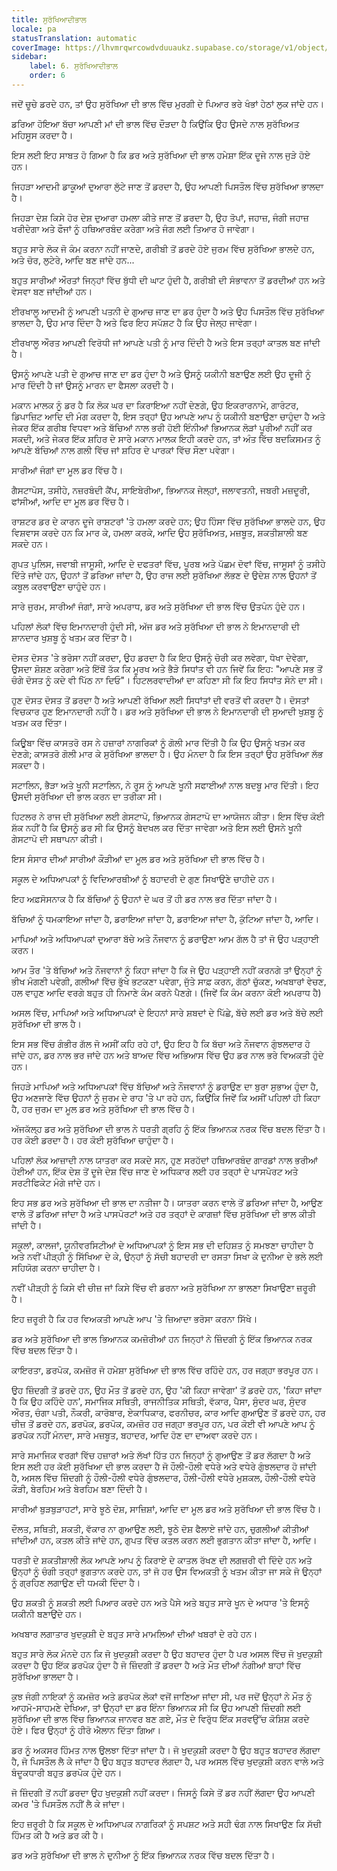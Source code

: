 ```yaml
---
title: ਸੁਰੱਖਿਆਦੀਭਾਲ
locale: pa
statusTranslation: automatic
coverImage: https://lhvmrqwrcowdvduuaukz.supabase.co/storage/v1/object/public/strapi-uploads/small_cover-educacion-fundamental.webp-2d51a7828a2b1309555be27f7e2a61a0.webp
sidebar:
    label: 6. ਸੁਰੱਖਿਆਦੀਭਾਲ
    order: 6
---
```

ਜਦੋਂ ਚੂਚੇ ਡਰਦੇ ਹਨ, ਤਾਂ ਉਹ ਸੁਰੱਖਿਆ ਦੀ ਭਾਲ ਵਿੱਚ ਮੁਰਗੀ ਦੇ ਪਿਆਰ ਭਰੇ ਖੰਭਾਂ ਹੇਠਾਂ ਲੁਕ ਜਾਂਦੇ ਹਨ।

ਡਰਿਆ ਹੋਇਆ ਬੱਚਾ ਆਪਣੀ ਮਾਂ ਦੀ ਭਾਲ ਵਿੱਚ ਦੌੜਦਾ ਹੈ ਕਿਉਂਕਿ ਉਹ ਉਸਦੇ ਨਾਲ ਸੁਰੱਖਿਅਤ ਮਹਿਸੂਸ ਕਰਦਾ ਹੈ।

ਇਸ ਲਈ ਇਹ ਸਾਬਤ ਹੋ ਗਿਆ ਹੈ ਕਿ ਡਰ ਅਤੇ ਸੁਰੱਖਿਆ ਦੀ ਭਾਲ ਹਮੇਸ਼ਾ ਇੱਕ ਦੂਜੇ ਨਾਲ ਜੁੜੇ ਹੋਏ ਹਨ।

ਜਿਹੜਾ ਆਦਮੀ ਡਾਕੂਆਂ ਦੁਆਰਾ ਲੁੱਟੇ ਜਾਣ ਤੋਂ ਡਰਦਾ ਹੈ, ਉਹ ਆਪਣੀ ਪਿਸਤੌਲ ਵਿੱਚ ਸੁਰੱਖਿਆ ਭਾਲਦਾ ਹੈ।

ਜਿਹੜਾ ਦੇਸ਼ ਕਿਸੇ ਹੋਰ ਦੇਸ਼ ਦੁਆਰਾ ਹਮਲਾ ਕੀਤੇ ਜਾਣ ਤੋਂ ਡਰਦਾ ਹੈ, ਉਹ ਤੋਪਾਂ, ਜਹਾਜ਼, ਜੰਗੀ ਜਹਾਜ਼ ਖਰੀਦੇਗਾ ਅਤੇ ਫੌਜਾਂ ਨੂੰ ਹਥਿਆਰਬੰਦ ਕਰੇਗਾ ਅਤੇ ਜੰਗ ਲਈ ਤਿਆਰ ਹੋ ਜਾਵੇਗਾ।

ਬਹੁਤ ਸਾਰੇ ਲੋਕ ਜੋ ਕੰਮ ਕਰਨਾ ਨਹੀਂ ਜਾਣਦੇ, ਗਰੀਬੀ ਤੋਂ ਡਰਦੇ ਹੋਏ ਜੁਰਮ ਵਿੱਚ ਸੁਰੱਖਿਆ ਭਾਲਦੇ ਹਨ, ਅਤੇ ਚੋਰ, ਲੁਟੇਰੇ, ਆਦਿ ਬਣ ਜਾਂਦੇ ਹਨ...

ਬਹੁਤ ਸਾਰੀਆਂ ਔਰਤਾਂ ਜਿਨ੍ਹਾਂ ਵਿੱਚ ਬੁੱਧੀ ਦੀ ਘਾਟ ਹੁੰਦੀ ਹੈ, ਗਰੀਬੀ ਦੀ ਸੰਭਾਵਨਾ ਤੋਂ ਡਰਦੀਆਂ ਹਨ ਅਤੇ ਵੇਸਵਾ ਬਣ ਜਾਂਦੀਆਂ ਹਨ।

ਈਰਖਾਲੂ ਆਦਮੀ ਨੂੰ ਆਪਣੀ ਪਤਨੀ ਦੇ ਗੁਆਚ ਜਾਣ ਦਾ ਡਰ ਹੁੰਦਾ ਹੈ ਅਤੇ ਉਹ ਪਿਸਤੌਲ ਵਿੱਚ ਸੁਰੱਖਿਆ ਭਾਲਦਾ ਹੈ, ਉਹ ਮਾਰ ਦਿੰਦਾ ਹੈ ਅਤੇ ਫਿਰ ਇਹ ਸਪੱਸ਼ਟ ਹੈ ਕਿ ਉਹ ਜੇਲ੍ਹ ਜਾਵੇਗਾ।

ਈਰਖਾਲੂ ਔਰਤ ਆਪਣੀ ਵਿਰੋਧੀ ਜਾਂ ਆਪਣੇ ਪਤੀ ਨੂੰ ਮਾਰ ਦਿੰਦੀ ਹੈ ਅਤੇ ਇਸ ਤਰ੍ਹਾਂ ਕਾਤਲ ਬਣ ਜਾਂਦੀ ਹੈ।

ਉਸਨੂੰ ਆਪਣੇ ਪਤੀ ਦੇ ਗੁਆਚ ਜਾਣ ਦਾ ਡਰ ਹੁੰਦਾ ਹੈ ਅਤੇ ਉਸਨੂੰ ਯਕੀਨੀ ਬਣਾਉਣ ਲਈ ਉਹ ਦੂਜੀ ਨੂੰ ਮਾਰ ਦਿੰਦੀ ਹੈ ਜਾਂ ਉਸਨੂੰ ਮਾਰਨ ਦਾ ਫੈਸਲਾ ਕਰਦੀ ਹੈ।

ਮਕਾਨ ਮਾਲਕ ਨੂੰ ਡਰ ਹੈ ਕਿ ਲੋਕ ਘਰ ਦਾ ਕਿਰਾਇਆ ਨਹੀਂ ਦੇਣਗੇ, ਉਹ ਇਕਰਾਰਨਾਮੇ, ਗਾਰੰਟਰ, ਡਿਪਾਜ਼ਿਟ ਆਦਿ ਦੀ ਮੰਗ ਕਰਦਾ ਹੈ, ਇਸ ਤਰ੍ਹਾਂ ਉਹ ਆਪਣੇ ਆਪ ਨੂੰ ਯਕੀਨੀ ਬਣਾਉਣਾ ਚਾਹੁੰਦਾ ਹੈ ਅਤੇ ਜੇਕਰ ਇੱਕ ਗਰੀਬ ਵਿਧਵਾ ਅਤੇ ਬੱਚਿਆਂ ਨਾਲ ਭਰੀ ਹੋਈ ਇੰਨੀਆਂ ਭਿਆਨਕ ਲੋੜਾਂ ਪੂਰੀਆਂ ਨਹੀਂ ਕਰ ਸਕਦੀ, ਅਤੇ ਜੇਕਰ ਇੱਕ ਸ਼ਹਿਰ ਦੇ ਸਾਰੇ ਮਕਾਨ ਮਾਲਕ ਇਹੀ ਕਰਦੇ ਹਨ, ਤਾਂ ਅੰਤ ਵਿੱਚ ਬਦਕਿਸਮਤ ਨੂੰ ਆਪਣੇ ਬੱਚਿਆਂ ਨਾਲ ਗਲੀ ਵਿੱਚ ਜਾਂ ਸ਼ਹਿਰ ਦੇ ਪਾਰਕਾਂ ਵਿੱਚ ਸੌਣਾ ਪਵੇਗਾ।

ਸਾਰੀਆਂ ਜੰਗਾਂ ਦਾ ਮੂਲ ਡਰ ਵਿੱਚ ਹੈ।

ਗੈਸਟਾਪੋਸ, ਤਸੀਹੇ, ਨਜ਼ਰਬੰਦੀ ਕੈਂਪ, ਸਾਇਬੇਰੀਆ, ਭਿਆਨਕ ਜੇਲ੍ਹਾਂ, ਜਲਾਵਤਨੀ, ਜਬਰੀ ਮਜ਼ਦੂਰੀ, ਫਾਂਸੀਆਂ, ਆਦਿ ਦਾ ਮੂਲ ਡਰ ਵਿੱਚ ਹੈ।

ਰਾਸ਼ਟਰ ਡਰ ਦੇ ਕਾਰਨ ਦੂਜੇ ਰਾਸ਼ਟਰਾਂ 'ਤੇ ਹਮਲਾ ਕਰਦੇ ਹਨ; ਉਹ ਹਿੰਸਾ ਵਿੱਚ ਸੁਰੱਖਿਆ ਭਾਲਦੇ ਹਨ, ਉਹ ਵਿਸ਼ਵਾਸ ਕਰਦੇ ਹਨ ਕਿ ਮਾਰ ਕੇ, ਹਮਲਾ ਕਰਕੇ, ਆਦਿ ਉਹ ਸੁਰੱਖਿਅਤ, ਮਜ਼ਬੂਤ, ਸ਼ਕਤੀਸ਼ਾਲੀ ਬਣ ਸਕਦੇ ਹਨ।

ਗੁਪਤ ਪੁਲਿਸ, ਜਵਾਬੀ ਜਾਸੂਸੀ, ਆਦਿ ਦੇ ਦਫਤਰਾਂ ਵਿੱਚ, ਪੂਰਬ ਅਤੇ ਪੱਛਮ ਦੋਵਾਂ ਵਿੱਚ, ਜਾਸੂਸਾਂ ਨੂੰ ਤਸੀਹੇ ਦਿੱਤੇ ਜਾਂਦੇ ਹਨ, ਉਹਨਾਂ ਤੋਂ ਡਰਿਆ ਜਾਂਦਾ ਹੈ, ਉਹ ਰਾਜ ਲਈ ਸੁਰੱਖਿਆ ਲੱਭਣ ਦੇ ਉਦੇਸ਼ ਨਾਲ ਉਹਨਾਂ ਤੋਂ ਕਬੂਲ ਕਰਵਾਉਣਾ ਚਾਹੁੰਦੇ ਹਨ।

ਸਾਰੇ ਜੁਰਮ, ਸਾਰੀਆਂ ਜੰਗਾਂ, ਸਾਰੇ ਅਪਰਾਧ, ਡਰ ਅਤੇ ਸੁਰੱਖਿਆ ਦੀ ਭਾਲ ਵਿੱਚ ਉਤਪੰਨ ਹੁੰਦੇ ਹਨ।

ਪਹਿਲਾਂ ਲੋਕਾਂ ਵਿੱਚ ਇਮਾਨਦਾਰੀ ਹੁੰਦੀ ਸੀ, ਅੱਜ ਡਰ ਅਤੇ ਸੁਰੱਖਿਆ ਦੀ ਭਾਲ ਨੇ ਇਮਾਨਦਾਰੀ ਦੀ ਸ਼ਾਨਦਾਰ ਖੁਸ਼ਬੂ ਨੂੰ ਖਤਮ ਕਰ ਦਿੱਤਾ ਹੈ।

ਦੋਸਤ ਦੋਸਤ 'ਤੇ ਭਰੋਸਾ ਨਹੀਂ ਕਰਦਾ, ਉਹ ਡਰਦਾ ਹੈ ਕਿ ਇਹ ਉਸਨੂੰ ਚੋਰੀ ਕਰ ਲਵੇਗਾ, ਧੋਖਾ ਦੇਵੇਗਾ, ਉਸਦਾ ਸ਼ੋਸ਼ਣ ਕਰੇਗਾ ਅਤੇ ਇੱਥੋਂ ਤੱਕ ਕਿ ਮੂਰਖ ਅਤੇ ਭੈੜੇ ਸਿਧਾਂਤ ਵੀ ਹਨ ਜਿਵੇਂ ਕਿ ਇਹ: "ਆਪਣੇ ਸਭ ਤੋਂ ਚੰਗੇ ਦੋਸਤ ਨੂੰ ਕਦੇ ਵੀ ਪਿੱਠ ਨਾ ਦਿਓ"। ਹਿਟਲਰਵਾਦੀਆਂ ਦਾ ਕਹਿਣਾ ਸੀ ਕਿ ਇਹ ਸਿਧਾਂਤ ਸੋਨੇ ਦਾ ਸੀ।

ਹੁਣ ਦੋਸਤ ਦੋਸਤ ਤੋਂ ਡਰਦਾ ਹੈ ਅਤੇ ਆਪਣੀ ਰੱਖਿਆ ਲਈ ਸਿਧਾਂਤਾਂ ਦੀ ਵਰਤੋਂ ਵੀ ਕਰਦਾ ਹੈ। ਦੋਸਤਾਂ ਵਿਚਕਾਰ ਹੁਣ ਇਮਾਨਦਾਰੀ ਨਹੀਂ ਹੈ। ਡਰ ਅਤੇ ਸੁਰੱਖਿਆ ਦੀ ਭਾਲ ਨੇ ਇਮਾਨਦਾਰੀ ਦੀ ਸੁਆਦੀ ਖੁਸ਼ਬੂ ਨੂੰ ਖਤਮ ਕਰ ਦਿੱਤਾ।

ਕਿਊਬਾ ਵਿੱਚ ਕਾਸਤਰੋ ਰਸ ਨੇ ਹਜ਼ਾਰਾਂ ਨਾਗਰਿਕਾਂ ਨੂੰ ਗੋਲੀ ਮਾਰ ਦਿੱਤੀ ਹੈ ਕਿ ਉਹ ਉਸਨੂੰ ਖਤਮ ਕਰ ਦੇਣਗੇ; ਕਾਸਤਰੋ ਗੋਲੀ ਮਾਰ ਕੇ ਸੁਰੱਖਿਆ ਭਾਲਦਾ ਹੈ। ਉਹ ਮੰਨਦਾ ਹੈ ਕਿ ਇਸ ਤਰ੍ਹਾਂ ਉਹ ਸੁਰੱਖਿਆ ਲੱਭ ਸਕਦਾ ਹੈ।

ਸਟਾਲਿਨ, ਭੈੜਾ ਅਤੇ ਖੂਨੀ ਸਟਾਲਿਨ, ਨੇ ਰੂਸ ਨੂੰ ਆਪਣੇ ਖੂਨੀ ਸਫਾਈਆਂ ਨਾਲ ਬਦਬੂ ਮਾਰ ਦਿੱਤੀ। ਇਹ ਉਸਦੀ ਸੁਰੱਖਿਆ ਦੀ ਭਾਲ ਕਰਨ ਦਾ ਤਰੀਕਾ ਸੀ।

ਹਿਟਲਰ ਨੇ ਰਾਜ ਦੀ ਸੁਰੱਖਿਆ ਲਈ ਗੇਸਟਾਪੋ, ਭਿਆਨਕ ਗੇਸਟਾਪੋ ਦਾ ਆਯੋਜਨ ਕੀਤਾ। ਇਸ ਵਿੱਚ ਕੋਈ ਸ਼ੱਕ ਨਹੀਂ ਹੈ ਕਿ ਉਸਨੂੰ ਡਰ ਸੀ ਕਿ ਉਸਨੂੰ ਬੇਦਖਲ ਕਰ ਦਿੱਤਾ ਜਾਵੇਗਾ ਅਤੇ ਇਸ ਲਈ ਉਸਨੇ ਖੂਨੀ ਗੇਸਟਾਪੋ ਦੀ ਸਥਾਪਨਾ ਕੀਤੀ।

ਇਸ ਸੰਸਾਰ ਦੀਆਂ ਸਾਰੀਆਂ ਕੌੜੀਆਂ ਦਾ ਮੂਲ ਡਰ ਅਤੇ ਸੁਰੱਖਿਆ ਦੀ ਭਾਲ ਵਿੱਚ ਹੈ।

ਸਕੂਲ ਦੇ ਅਧਿਆਪਕਾਂ ਨੂੰ ਵਿਦਿਆਰਥੀਆਂ ਨੂੰ ਬਹਾਦਰੀ ਦੇ ਗੁਣ ਸਿਖਾਉਣੇ ਚਾਹੀਦੇ ਹਨ।

ਇਹ ਅਫ਼ਸੋਸਨਾਕ ਹੈ ਕਿ ਬੱਚਿਆਂ ਨੂੰ ਉਹਨਾਂ ਦੇ ਘਰ ਤੋਂ ਹੀ ਡਰ ਨਾਲ ਭਰ ਦਿੱਤਾ ਜਾਂਦਾ ਹੈ।

ਬੱਚਿਆਂ ਨੂੰ ਧਮਕਾਇਆ ਜਾਂਦਾ ਹੈ, ਡਰਾਇਆ ਜਾਂਦਾ ਹੈ, ਡਰਾਇਆ ਜਾਂਦਾ ਹੈ, ਕੁੱਟਿਆ ਜਾਂਦਾ ਹੈ, ਆਦਿ।

ਮਾਪਿਆਂ ਅਤੇ ਅਧਿਆਪਕਾਂ ਦੁਆਰਾ ਬੱਚੇ ਅਤੇ ਨੌਜਵਾਨ ਨੂੰ ਡਰਾਉਣਾ ਆਮ ਗੱਲ ਹੈ ਤਾਂ ਜੋ ਉਹ ਪੜ੍ਹਾਈ ਕਰਨ।

ਆਮ ਤੌਰ 'ਤੇ ਬੱਚਿਆਂ ਅਤੇ ਨੌਜਵਾਨਾਂ ਨੂੰ ਕਿਹਾ ਜਾਂਦਾ ਹੈ ਕਿ ਜੇ ਉਹ ਪੜ੍ਹਾਈ ਨਹੀਂ ਕਰਨਗੇ ਤਾਂ ਉਨ੍ਹਾਂ ਨੂੰ ਭੀਖ ਮੰਗਣੀ ਪਵੇਗੀ, ਗਲੀਆਂ ਵਿੱਚ ਭੁੱਖੇ ਭਟਕਣਾ ਪਵੇਗਾ, ਜੁੱਤੇ ਸਾਫ਼ ਕਰਨ, ਗੱਠਾਂ ਚੁੱਕਣ, ਅਖਬਾਰਾਂ ਵੇਚਣ, ਹਲ ਵਾਹੁਣ ਆਦਿ ਵਰਗੇ ਬਹੁਤ ਹੀ ਨਿਮਾਣੇ ਕੰਮ ਕਰਨੇ ਪੈਣਗੇ। (ਜਿਵੇਂ ਕਿ ਕੰਮ ਕਰਨਾ ਕੋਈ ਅਪਰਾਧ ਹੈ)

ਅਸਲ ਵਿੱਚ, ਮਾਪਿਆਂ ਅਤੇ ਅਧਿਆਪਕਾਂ ਦੇ ਇਹਨਾਂ ਸਾਰੇ ਸ਼ਬਦਾਂ ਦੇ ਪਿੱਛੇ, ਬੱਚੇ ਲਈ ਡਰ ਅਤੇ ਬੱਚੇ ਲਈ ਸੁਰੱਖਿਆ ਦੀ ਭਾਲ ਹੈ।

ਇਸ ਸਭ ਵਿੱਚ ਗੰਭੀਰ ਗੱਲ ਜੋ ਅਸੀਂ ਕਹਿ ਰਹੇ ਹਾਂ, ਉਹ ਇਹ ਹੈ ਕਿ ਬੱਚਾ ਅਤੇ ਨੌਜਵਾਨ ਗੁੰਝਲਦਾਰ ਹੋ ਜਾਂਦੇ ਹਨ, ਡਰ ਨਾਲ ਭਰ ਜਾਂਦੇ ਹਨ ਅਤੇ ਬਾਅਦ ਵਿੱਚ ਅਭਿਆਸ ਵਿੱਚ ਉਹ ਡਰ ਨਾਲ ਭਰੇ ਵਿਅਕਤੀ ਹੁੰਦੇ ਹਨ।

ਜਿਹੜੇ ਮਾਪਿਆਂ ਅਤੇ ਅਧਿਆਪਕਾਂ ਵਿੱਚ ਬੱਚਿਆਂ ਅਤੇ ਨੌਜਵਾਨਾਂ ਨੂੰ ਡਰਾਉਣ ਦਾ ਬੁਰਾ ਸੁਭਾਅ ਹੁੰਦਾ ਹੈ, ਉਹ ਅਣਜਾਣੇ ਵਿੱਚ ਉਹਨਾਂ ਨੂੰ ਜੁਰਮ ਦੇ ਰਾਹ 'ਤੇ ਪਾ ਰਹੇ ਹਨ, ਕਿਉਂਕਿ ਜਿਵੇਂ ਕਿ ਅਸੀਂ ਪਹਿਲਾਂ ਹੀ ਕਿਹਾ ਹੈ, ਹਰ ਜੁਰਮ ਦਾ ਮੂਲ ਡਰ ਅਤੇ ਸੁਰੱਖਿਆ ਦੀ ਭਾਲ ਵਿੱਚ ਹੈ।

ਅੱਜਕੱਲ੍ਹ ਡਰ ਅਤੇ ਸੁਰੱਖਿਆ ਦੀ ਭਾਲ ਨੇ ਧਰਤੀ ਗ੍ਰਹਿ ਨੂੰ ਇੱਕ ਭਿਆਨਕ ਨਰਕ ਵਿੱਚ ਬਦਲ ਦਿੱਤਾ ਹੈ। ਹਰ ਕੋਈ ਡਰਦਾ ਹੈ। ਹਰ ਕੋਈ ਸੁਰੱਖਿਆ ਚਾਹੁੰਦਾ ਹੈ।

ਪਹਿਲਾਂ ਲੋਕ ਆਜ਼ਾਦੀ ਨਾਲ ਯਾਤਰਾ ਕਰ ਸਕਦੇ ਸਨ, ਹੁਣ ਸਰਹੱਦਾਂ ਹਥਿਆਰਬੰਦ ਗਾਰਡਾਂ ਨਾਲ ਭਰੀਆਂ ਹੋਈਆਂ ਹਨ, ਇੱਕ ਦੇਸ਼ ਤੋਂ ਦੂਜੇ ਦੇਸ਼ ਵਿੱਚ ਜਾਣ ਦੇ ਅਧਿਕਾਰ ਲਈ ਹਰ ਤਰ੍ਹਾਂ ਦੇ ਪਾਸਪੋਰਟ ਅਤੇ ਸਰਟੀਫਿਕੇਟ ਮੰਗੇ ਜਾਂਦੇ ਹਨ।

ਇਹ ਸਭ ਡਰ ਅਤੇ ਸੁਰੱਖਿਆ ਦੀ ਭਾਲ ਦਾ ਨਤੀਜਾ ਹੈ। ਯਾਤਰਾ ਕਰਨ ਵਾਲੇ ਤੋਂ ਡਰਿਆ ਜਾਂਦਾ ਹੈ, ਆਉਣ ਵਾਲੇ ਤੋਂ ਡਰਿਆ ਜਾਂਦਾ ਹੈ ਅਤੇ ਪਾਸਪੋਰਟਾਂ ਅਤੇ ਹਰ ਤਰ੍ਹਾਂ ਦੇ ਕਾਗਜ਼ਾਂ ਵਿੱਚ ਸੁਰੱਖਿਆ ਦੀ ਭਾਲ ਕੀਤੀ ਜਾਂਦੀ ਹੈ।

ਸਕੂਲਾਂ, ਕਾਲਜਾਂ, ਯੂਨੀਵਰਸਿਟੀਆਂ ਦੇ ਅਧਿਆਪਕਾਂ ਨੂੰ ਇਸ ਸਭ ਦੀ ਦਹਿਸ਼ਤ ਨੂੰ ਸਮਝਣਾ ਚਾਹੀਦਾ ਹੈ ਅਤੇ ਨਵੀਂ ਪੀੜ੍ਹੀ ਨੂੰ ਸਿੱਖਿਆ ਦੇ ਕੇ, ਉਨ੍ਹਾਂ ਨੂੰ ਸੱਚੀ ਬਹਾਦਰੀ ਦਾ ਰਸਤਾ ਸਿਖਾ ਕੇ ਦੁਨੀਆ ਦੇ ਭਲੇ ਲਈ ਸਹਿਯੋਗ ਕਰਨਾ ਚਾਹੀਦਾ ਹੈ।

ਨਵੀਂ ਪੀੜ੍ਹੀ ਨੂੰ ਕਿਸੇ ਵੀ ਚੀਜ਼ ਜਾਂ ਕਿਸੇ ਵਿੱਚ ਵੀ ਡਰਨਾ ਅਤੇ ਸੁਰੱਖਿਆ ਨਾ ਭਾਲਣਾ ਸਿਖਾਉਣਾ ਜ਼ਰੂਰੀ ਹੈ।

ਇਹ ਜ਼ਰੂਰੀ ਹੈ ਕਿ ਹਰ ਵਿਅਕਤੀ ਆਪਣੇ ਆਪ 'ਤੇ ਜ਼ਿਆਦਾ ਭਰੋਸਾ ਕਰਨਾ ਸਿੱਖੇ।

ਡਰ ਅਤੇ ਸੁਰੱਖਿਆ ਦੀ ਭਾਲ ਭਿਆਨਕ ਕਮਜ਼ੋਰੀਆਂ ਹਨ ਜਿਨ੍ਹਾਂ ਨੇ ਜ਼ਿੰਦਗੀ ਨੂੰ ਇੱਕ ਭਿਆਨਕ ਨਰਕ ਵਿੱਚ ਬਦਲ ਦਿੱਤਾ ਹੈ।

ਕਾਇਰਤਾ, ਡਰਪੋਕ, ਕਮਜ਼ੋਰ ਜੋ ਹਮੇਸ਼ਾ ਸੁਰੱਖਿਆ ਦੀ ਭਾਲ ਵਿੱਚ ਰਹਿੰਦੇ ਹਨ, ਹਰ ਜਗ੍ਹਾ ਭਰਪੂਰ ਹਨ।

ਉਹ ਜ਼ਿੰਦਗੀ ਤੋਂ ਡਰਦੇ ਹਨ, ਉਹ ਮੌਤ ਤੋਂ ਡਰਦੇ ਹਨ, ਉਹ 'ਕੀ ਕਿਹਾ ਜਾਵੇਗਾ' ਤੋਂ ਡਰਦੇ ਹਨ, 'ਕਿਹਾ ਜਾਂਦਾ ਹੈ ਕਿ ਉਹ ਕਹਿੰਦੇ ਹਨ', ਸਮਾਜਿਕ ਸਥਿਤੀ, ਰਾਜਨੀਤਿਕ ਸਥਿਤੀ, ਵੱਕਾਰ, ਪੈਸਾ, ਸੁੰਦਰ ਘਰ, ਸੁੰਦਰ ਔਰਤ, ਚੰਗਾ ਪਤੀ, ਨੌਕਰੀ, ਕਾਰੋਬਾਰ, ਏਕਾਧਿਕਾਰ, ਫਰਨੀਚਰ, ਕਾਰ ਆਦਿ ਗੁਆਉਣ ਤੋਂ ਡਰਦੇ ਹਨ, ਹਰ ਚੀਜ਼ ਤੋਂ ਡਰਦੇ ਹਨ, ਡਰਪੋਕ, ਡਰਪੋਕ, ਕਮਜ਼ੋਰ ਹਰ ਜਗ੍ਹਾ ਭਰਪੂਰ ਹਨ, ਪਰ ਕੋਈ ਵੀ ਆਪਣੇ ਆਪ ਨੂੰ ਡਰਪੋਕ ਨਹੀਂ ਮੰਨਦਾ, ਸਾਰੇ ਮਜ਼ਬੂਤ, ਬਹਾਦਰ, ਆਦਿ ਹੋਣ ਦਾ ਦਾਅਵਾ ਕਰਦੇ ਹਨ।

ਸਾਰੇ ਸਮਾਜਿਕ ਵਰਗਾਂ ਵਿੱਚ ਹਜ਼ਾਰਾਂ ਅਤੇ ਲੱਖਾਂ ਹਿੱਤ ਹਨ ਜਿਨ੍ਹਾਂ ਨੂੰ ਗੁਆਉਣ ਤੋਂ ਡਰ ਲੱਗਦਾ ਹੈ ਅਤੇ ਇਸ ਲਈ ਹਰ ਕੋਈ ਸੁਰੱਖਿਆ ਦੀ ਭਾਲ ਕਰਦਾ ਹੈ ਜੋ ਹੌਲੀ-ਹੌਲੀ ਵਧੇਰੇ ਅਤੇ ਵਧੇਰੇ ਗੁੰਝਲਦਾਰ ਹੋ ਜਾਂਦੀ ਹੈ, ਅਸਲ ਵਿੱਚ ਜ਼ਿੰਦਗੀ ਨੂੰ ਹੌਲੀ-ਹੌਲੀ ਵਧੇਰੇ ਗੁੰਝਲਦਾਰ, ਹੌਲੀ-ਹੌਲੀ ਵਧੇਰੇ ਮੁਸ਼ਕਲ, ਹੌਲੀ-ਹੌਲੀ ਵਧੇਰੇ ਕੌੜੀ, ਬੇਰਹਿਮ ਅਤੇ ਬੇਰਹਿਮ ਬਣਾ ਦਿੰਦੀ ਹੈ।

ਸਾਰੀਆਂ ਬੁੜਬੁੜਾਹਟਾਂ, ਸਾਰੇ ਝੂਠੇ ਦੋਸ਼, ਸਾਜ਼ਿਸ਼ਾਂ, ਆਦਿ ਦਾ ਮੂਲ ਡਰ ਅਤੇ ਸੁਰੱਖਿਆ ਦੀ ਭਾਲ ਵਿੱਚ ਹੈ।

ਦੌਲਤ, ਸਥਿਤੀ, ਸ਼ਕਤੀ, ਵੱਕਾਰ ਨਾ ਗੁਆਉਣ ਲਈ, ਝੂਠੇ ਦੋਸ਼ ਫੈਲਾਏ ਜਾਂਦੇ ਹਨ, ਚੁਗਲੀਆਂ ਕੀਤੀਆਂ ਜਾਂਦੀਆਂ ਹਨ, ਕਤਲ ਕੀਤੇ ਜਾਂਦੇ ਹਨ, ਗੁਪਤ ਵਿੱਚ ਕਤਲ ਕਰਨ ਲਈ ਭੁਗਤਾਨ ਕੀਤਾ ਜਾਂਦਾ ਹੈ, ਆਦਿ।

ਧਰਤੀ ਦੇ ਸ਼ਕਤੀਸ਼ਾਲੀ ਲੋਕ ਆਪਣੇ ਆਪ ਨੂੰ ਕਿਰਾਏ ਦੇ ਕਾਤਲ ਰੱਖਣ ਦੀ ਲਗਜ਼ਰੀ ਵੀ ਦਿੰਦੇ ਹਨ ਅਤੇ ਉਨ੍ਹਾਂ ਨੂੰ ਚੰਗੀ ਤਰ੍ਹਾਂ ਭੁਗਤਾਨ ਕਰਦੇ ਹਨ, ਤਾਂ ਜੋ ਹਰ ਉਸ ਵਿਅਕਤੀ ਨੂੰ ਖਤਮ ਕੀਤਾ ਜਾ ਸਕੇ ਜੋ ਉਨ੍ਹਾਂ ਨੂੰ ਗ੍ਰਹਿਣ ਲਗਾਉਣ ਦੀ ਧਮਕੀ ਦਿੰਦਾ ਹੈ।

ਉਹ ਸ਼ਕਤੀ ਨੂੰ ਸ਼ਕਤੀ ਲਈ ਪਿਆਰ ਕਰਦੇ ਹਨ ਅਤੇ ਪੈਸੇ ਅਤੇ ਬਹੁਤ ਸਾਰੇ ਖੂਨ ਦੇ ਅਧਾਰ 'ਤੇ ਇਸਨੂੰ ਯਕੀਨੀ ਬਣਾਉਂਦੇ ਹਨ।

ਅਖਬਾਰ ਲਗਾਤਾਰ ਖੁਦਕੁਸ਼ੀ ਦੇ ਬਹੁਤ ਸਾਰੇ ਮਾਮਲਿਆਂ ਦੀਆਂ ਖਬਰਾਂ ਦੇ ਰਹੇ ਹਨ।

ਬਹੁਤ ਸਾਰੇ ਲੋਕ ਮੰਨਦੇ ਹਨ ਕਿ ਜੋ ਖੁਦਕੁਸ਼ੀ ਕਰਦਾ ਹੈ ਉਹ ਬਹਾਦਰ ਹੁੰਦਾ ਹੈ ਪਰ ਅਸਲ ਵਿੱਚ ਜੋ ਖੁਦਕੁਸ਼ੀ ਕਰਦਾ ਹੈ ਉਹ ਇੱਕ ਡਰਪੋਕ ਹੁੰਦਾ ਹੈ ਜੋ ਜ਼ਿੰਦਗੀ ਤੋਂ ਡਰਦਾ ਹੈ ਅਤੇ ਮੌਤ ਦੀਆਂ ਨੰਗੀਆਂ ਬਾਹਾਂ ਵਿੱਚ ਸੁਰੱਖਿਆ ਭਾਲਦਾ ਹੈ।

ਕੁਝ ਜੰਗੀ ਨਾਇਕਾਂ ਨੂੰ ਕਮਜ਼ੋਰ ਅਤੇ ਡਰਪੋਕ ਲੋਕਾਂ ਵਜੋਂ ਜਾਣਿਆ ਜਾਂਦਾ ਸੀ, ਪਰ ਜਦੋਂ ਉਨ੍ਹਾਂ ਨੇ ਮੌਤ ਨੂੰ ਆਹਮੋ-ਸਾਹਮਣੇ ਦੇਖਿਆ, ਤਾਂ ਉਨ੍ਹਾਂ ਦਾ ਡਰ ਇੰਨਾ ਭਿਆਨਕ ਸੀ ਕਿ ਉਹ ਆਪਣੀ ਜ਼ਿੰਦਗੀ ਲਈ ਸੁਰੱਖਿਆ ਦੀ ਭਾਲ ਵਿੱਚ ਭਿਆਨਕ ਜਾਨਵਰ ਬਣ ਗਏ, ਮੌਤ ਦੇ ਵਿਰੁੱਧ ਇੱਕ ਸਰਵਉੱਚ ਕੋਸ਼ਿਸ਼ ਕਰਦੇ ਹੋਏ। ਫਿਰ ਉਨ੍ਹਾਂ ਨੂੰ ਹੀਰੋ ਐਲਾਨ ਦਿੱਤਾ ਗਿਆ।

ਡਰ ਨੂੰ ਅਕਸਰ ਹਿੰਮਤ ਨਾਲ ਉਲਝਾ ਦਿੱਤਾ ਜਾਂਦਾ ਹੈ। ਜੋ ਖੁਦਕੁਸ਼ੀ ਕਰਦਾ ਹੈ ਉਹ ਬਹੁਤ ਬਹਾਦਰ ਲੱਗਦਾ ਹੈ, ਜੋ ਪਿਸਤੌਲ ਲੈ ਕੇ ਜਾਂਦਾ ਹੈ ਉਹ ਬਹੁਤ ਬਹਾਦਰ ਲੱਗਦਾ ਹੈ, ਪਰ ਅਸਲ ਵਿੱਚ ਖੁਦਕੁਸ਼ੀ ਕਰਨ ਵਾਲੇ ਅਤੇ ਬੰਦੂਕਧਾਰੀ ਬਹੁਤ ਡਰਪੋਕ ਹੁੰਦੇ ਹਨ।

ਜੋ ਜ਼ਿੰਦਗੀ ਤੋਂ ਨਹੀਂ ਡਰਦਾ ਉਹ ਖੁਦਕੁਸ਼ੀ ਨਹੀਂ ਕਰਦਾ। ਜਿਸਨੂੰ ਕਿਸੇ ਤੋਂ ਡਰ ਨਹੀਂ ਲੱਗਦਾ ਉਹ ਆਪਣੀ ਕਮਰ 'ਤੇ ਪਿਸਤੌਲ ਨਹੀਂ ਲੈ ਕੇ ਜਾਂਦਾ।

ਇਹ ਜ਼ਰੂਰੀ ਹੈ ਕਿ ਸਕੂਲ ਦੇ ਅਧਿਆਪਕ ਨਾਗਰਿਕਾਂ ਨੂੰ ਸਪਸ਼ਟ ਅਤੇ ਸਹੀ ਢੰਗ ਨਾਲ ਸਿਖਾਉਣ ਕਿ ਸੱਚੀ ਹਿੰਮਤ ਕੀ ਹੈ ਅਤੇ ਡਰ ਕੀ ਹੈ।

ਡਰ ਅਤੇ ਸੁਰੱਖਿਆ ਦੀ ਭਾਲ ਨੇ ਦੁਨੀਆ ਨੂੰ ਇੱਕ ਭਿਆਨਕ ਨਰਕ ਵਿੱਚ ਬਦਲ ਦਿੱਤਾ ਹੈ।

